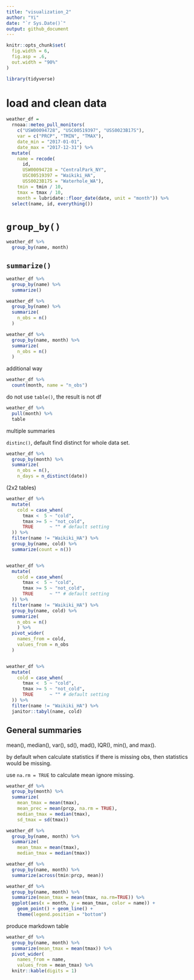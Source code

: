 ```yaml
---
title: "visualization_2"
author: "Yi"
date: "`r Sys.Date()`"
output: github_document
---
```


```r
knitr::opts_chunk$set(
  fig.width = 6,
  fig.asp = .6,
  out.width = "90%"
)
```

```r
library(tidyverse)
```

# load and clean data
```r
weather_df =  
  rnoaa::meteo_pull_monitors(
    c("USW00094728", "USC00519397", "USS0023B17S"),
    var = c("PRCP", "TMIN", "TMAX"), 
    date_min = "2017-01-01",
    date_max = "2017-12-31") %>%
  mutate(
    name = recode(
      id, 
      USW00094728 = "CentralPark_NY", 
      USC00519397 = "Waikiki_HA",
      USS0023B17S = "Waterhole_WA"),
    tmin = tmin / 10,
    tmax = tmax / 10,
    month = lubridate::floor_date(date, unit = "month")) %>%
  select(name, id, everything())
```


# `group_by()`

```r
weather_df %>%
  group_by(name, month)
```

## `summarize()`

```r
weather_df %>%
  group_by(name) %>% 
  summarize()

weather_df %>%
  group_by(name) %>% 
  summarize(
    n_obs = n()
  )

weather_df %>%
  group_by(name, month) %>% 
  summarize(
    n_obs = n()
  )
```

additional way

```r
weather_df %>%
  count(month, name = "n_obs")
```

do not use `table()`, the result is not df

```r
weather_df %>%
  pull(month) %>% 
  table
```

multiple summaries

`distinc()`, default find distinct for whole data set.

```r
weather_df %>%
  group_by(month) %>%
  summarize(
    n_obs = n(),
    n_days = n_distinct(date))
```

(2x2 tables)

```r
weather_df %>% 
  mutate(
    cold = case_when(
      tmax <  5 ~ "cold",
      tmax >= 5 ~ "not_cold",
      TRUE      ~ "" # default setting
  )) %>% 
  filter(name != "Waikiki_HA") %>% 
  group_by(name, cold) %>% 
  summarize(count = n())


weather_df %>% 
  mutate(
    cold = case_when(
      tmax <  5 ~ "cold",
      tmax >= 5 ~ "not_cold",
      TRUE      ~ "" # default setting
  )) %>% 
  filter(name != "Waikiki_HA") %>% 
  group_by(name, cold) %>%
  summarize(
    n_obs = n()
    ) %>% 
  pivot_wider(
    names_from = cold,
    values_from = n_obs
  )


weather_df %>% 
  mutate(
    cold = case_when(
      tmax <  5 ~ "cold",
      tmax >= 5 ~ "not_cold",
      TRUE      ~ "" # default setting
  )) %>% 
  filter(name != "Waikiki_HA") %>% 
  janitor::tabyl(name, cold)
```

## General summaries

mean(), median(), var(), sd(), mad(), IQR(), min(), and max(). 

by default when calculate statistics if there is missing obs, then statistics would be missing.

use `na.rm = TRUE` to calculate mean ignore missing.

```r
weather_df %>%
  group_by(month) %>%
  summarize(
    mean_tmax = mean(tmax),
    mean_prec = mean(prcp, na.rm = TRUE),
    median_tmax = median(tmax),
    sd_tmax = sd(tmax))

weather_df %>%
  group_by(name, month) %>%
  summarize(
    mean_tmax = mean(tmax),
    median_tmax = median(tmax))

weather_df %>%
  group_by(name, month) %>%
  summarize(across(tmin:prcp, mean))
```

```r
weather_df %>%
  group_by(name, month) %>%
  summarize(mean_tmax = mean(tmax, na.rm=TRUE)) %>%
  ggplot(aes(x = month, y = mean_tmax, color = name)) + 
    geom_point() + geom_line() + 
    theme(legend.position = "bottom")
```

produce markdown table

```r
weather_df %>%
  group_by(name, month) %>%
  summarize(mean_tmax = mean(tmax)) %>% 
  pivot_wider(
    names_from = name,
    values_from = mean_tmax) %>% 
  knitr::kable(digits = 1)
```

